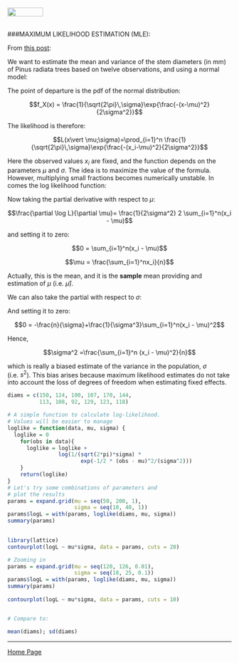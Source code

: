 <br>
<a href="http://rinterested.github.io/statistics/index.html">
<img HEIGHT="20" WIDTH="80" src="https://cloud.githubusercontent.com/assets/9312897/10556783/a27a26fa-745c-11e5-9b1a-2d5bd737387a.PNG"></a>
<br><br>

###MAXIMUM LIKELIHOOD ESTIMATION (MLE):
<br>

From [this post](https://www.r-bloggers.com/maximum-likelihood/):

We want to estimate the mean and variance of the stem diameters (in mm) of Pinus radiata trees based on twelve observations, and using a normal model:

The point of departure is the pdf of the normal distribution:

$$f_X(x) = \frac{1}{\sqrt{2\pi}\,\sigma}\exp{\frac{-(x-\mu)^2}{2\sigma^2}}$$

The likelihood is therefore:

$$L(x\vert \mu;\sigma)=\prod_{i=1}^n \frac{1}{\sqrt{2\pi}\,\sigma}\exp{\frac{-(x_i-\mu)^2}{2\sigma^2}}$$

Here the observed values $x_i$ are fixed, and the function depends on the parameters $\mu$ and $\sigma$. The idea is to maximize the value of the formula. However, multiplying small fractions becomes numerically unstable. In comes the log likelihood function:

\begin{align}\log L(x\vert \mu; \sigma) &= \sum_{i=1}^n \log\left(\frac{1}{\sqrt{2\pi}\,\sigma}\exp{\frac{-(x_i-\mu)^2}{2\sigma^2}}\right)\\
&= \sum_{i=1}^n\log\left( \frac{1}{\sqrt{2\pi}\,\sigma}\right)+\sum_{i=1}^n\log\left(\exp{\frac{-(x_i-\mu)^2}{2\sigma^2}}\right)\\
&= \sum_{i=1}^n\log\left( (2\pi)^{-1/2}\right) + \sum_{i=1}^n \log\left( (\sigma)^{-1}\right)+\sum_{i=1}^n\log\left(\exp{\frac{-(x_i-\mu)^2}{2\sigma^2}}\right)\\
&=-\frac{n}{2}\log(2\pi)-n\log(\sigma)-\frac{1}{2\sigma^2}\sum_{i=1}^n(x_i - \mu)^2
\end{align}

Now taking the partial derivative with respect to $\mu$:

$$\frac{\partial \log L}{\partial \mu}=  \frac{1}{2\sigma^2} 2 \sum_{i=1}^n(x_i - \mu)$$

and setting it to zero:

$$0 =  \sum_{i=1}^n(x_i - \mu)$$

$$\mu =  \frac{\sum_{i=1}^nx_i}{n}$$

Actually, this is the mean, and it is the **sample** mean providing and estimation of $\mu$ (i.e. $\hat \mu$).

We can also take the partial with respect to $\sigma$:

\begin{align}\frac{\partial \log L}{\partial \sigma}&= -\frac{n}{\sigma}+\frac{2}{2}\sum_{i=1}^n(x_i - \mu)^2 \sigma^{-3}\\
&=-\frac{n}{\sigma}+\frac{1}{\sigma^3}\sum_{i=1}^n(x_i - \mu)^2\\
\end{align}

And setting it to zero:

$$0 = -\frac{n}{\sigma}+\frac{1}{\sigma^3}\sum_{i=1}^n(x_i - \mu)^2$$

Hence,

$$\sigma^2 =\frac{\sum_{i=1}^n (x_i - \mu)^2}{n}$$

which is really a biased estimate of the variance in the population, $\sigma$ (i.e. $s^2$). This bias arises because maximum likelihood estimates do not take into account the loss of degrees of freedom when estimating fixed effects.


```r
diams = c(150, 124, 100, 107, 170, 144,
          113, 108, 92, 129, 123, 118)

# A simple function to calculate log-likelihood.
# Values will be easier to manage
loglike = function(data, mu, sigma) {
  loglike = 0
    for(obs in data){
      loglike = loglike +
                log(1/(sqrt(2*pi)*sigma) *
                       exp(-1/2 * (obs - mu)^2/(sigma^2)))
    }
    return(loglike)
}
# Let's try some combinations of parameters and
# plot the results
params = expand.grid(mu = seq(50, 200, 1),
                     sigma = seq(10, 40, 1))
params$logL = with(params, loglike(diams, mu, sigma))
summary(params)

 
library(lattice)
contourplot(logL ~ mu*sigma, data = params, cuts = 20)

# Zooming in
params = expand.grid(mu = seq(120, 126, 0.01),
                     sigma = seq(18, 25, 0.1))
params$logL = with(params, loglike(diams, mu, sigma))
summary(params)
 
contourplot(logL ~ mu*sigma, data = params, cuts = 10)


# Compare to:

mean(diams); sd(diams)
```

---

<a href="http://rinterested.github.io/statistics/index.html">Home Page</a>
